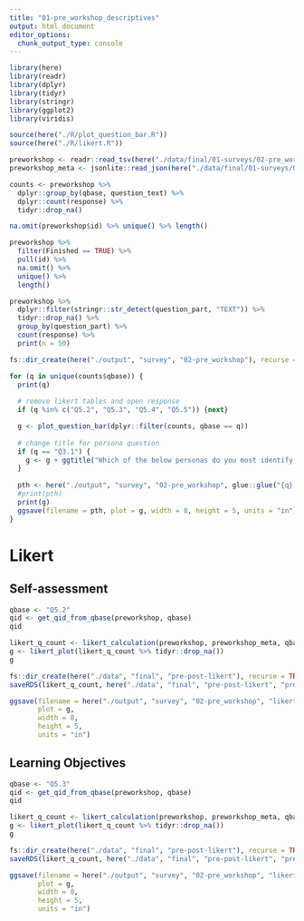 ```yaml
---
title: "01-pre_workshop_descriptives"
output: html_document
editor_options: 
  chunk_output_type: console
---
```


```r
library(here)
library(readr)
library(dplyr)
library(tidyr)
library(stringr)
library(ggplot2)
library(viridis)

source(here("./R/plot_question_bar.R"))
source(here("./R/likert.R"))

preworkshop <- readr::read_tsv(here("./data/final/01-surveys/02-pre_workshop_with_questions.tsv"))
preworkshop_meta <- jsonlite::read_json(here("./data/final/01-surveys/02-pre_workshop_metadata.json"))

counts <- preworkshop %>%
  dplyr::group_by(qbase, question_text) %>%
  dplyr::count(response) %>%
  tidyr::drop_na()
```

```r
na.omit(preworkshop$id) %>% unique() %>% length()
```

```r
preworkshop %>%
  filter(Finished == TRUE) %>%
  pull(id) %>%
  na.omit() %>%
  unique() %>%
  length()
```



```r
preworkshop %>%
  dplyr::filter(stringr::str_detect(question_part, "TEXT")) %>%
  tidyr::drop_na() %>%
  group_by(question_part) %>%
  count(response) %>%
  print(n = 50)
```

```r
fs::dir_create(here("./output", "survey", "02-pre_workshop"), recurse = TRUE)

for (q in unique(counts$qbase)) {
  print(q)
  
  # remove likert tables and open response
  if (q %in% c("Q5.2", "Q5.3", "Q5.4", "Q5.5")) {next} 

  g <- plot_question_bar(dplyr::filter(counts, qbase == q))
  
  # change title for persona question
  if (q == "Q3.1") {
    g <- g + ggtitle("Which of the below personas do you most identify with?")
  }
  
  pth <- here("./output", "survey", "02-pre_workshop", glue::glue("{q}.png"))
  #print(pth)
  print(g)
  ggsave(filename = pth, plot = g, width = 8, height = 5, units = "in")
}
```

# Likert

## Self-assessment

```r
qbase <- "Q5.2"
qid <- get_qid_from_qbase(preworkshop, qbase)
qid

likert_q_count <- likert_calculation(preworkshop, preworkshop_meta, qbase, qid)
g <- likert_plot(likert_q_count %>% tidyr::drop_na())
g
```

```r
fs::dir_create(here("./data", "final", "pre-post-likert"), recurse = TRUE)
saveRDS(likert_q_count, here("./data", "final", "pre-post-likert", "pre-qcount-self_assessment.RDS"))
```

```r
ggsave(filename = here("./output", "survey", "02-pre_workshop", "likert-self_assessment.png"),
       plot = g,
       width = 8,
       height = 5,
       units = "in")
```



## Learning Objectives

```r
qbase <- "Q5.3"
qid <- get_qid_from_qbase(preworkshop, qbase)
qid

likert_q_count <- likert_calculation(preworkshop, preworkshop_meta, qbase, qid)
g <- likert_plot(likert_q_count %>% tidyr::drop_na())
g
```

```r
fs::dir_create(here("./data", "final", "pre-post-likert"), recurse = TRUE)
saveRDS(likert_q_count, here("./data", "final", "pre-post-likert", "pre-qcount-learning_objectives.RDS"))
```

```r
ggsave(filename = here("./output", "survey", "02-pre_workshop", "likert-learning_objectives.png"),
       plot = g,
       width = 8,
       height = 5,
       units = "in")
```
